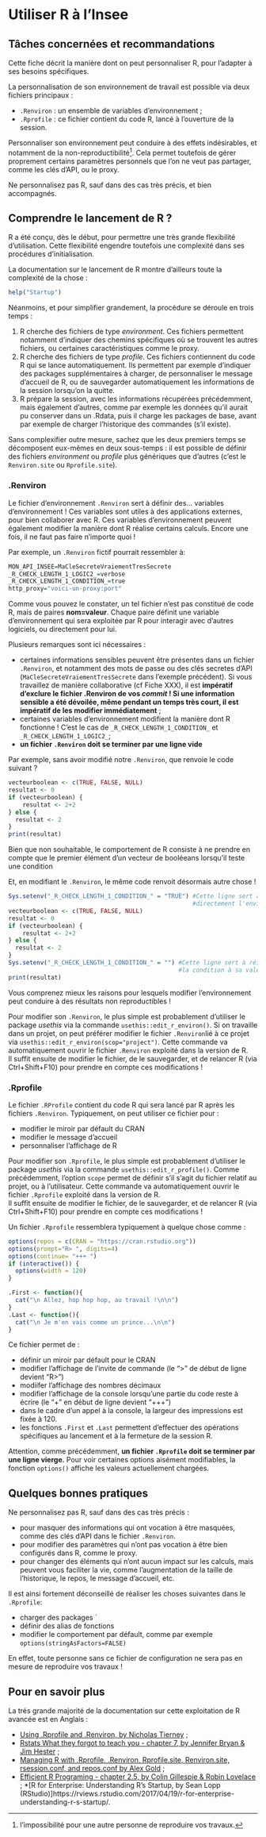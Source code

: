 # Utiliser R à l'Insee

[^1]: l'impossibilité pour une autre personne de reproduire vos travaux.

## Tâches concernées et recommandations

Cette fiche décrit la manière dont on peut personnaliser R, pour l'adapter à ses besoins spécifiques.

::: {.recommandation data-latex=""}

La personnalisation de son environnement de travail est possible via deux fichiers principaux :

* `.Renviron` : un ensemble de variables d'environnement ;
* `.Rprofile ` : ce fichier contient du code R, lancé à l'ouverture de la session.

Personnaliser son environnement  peut conduire à des effets indésirables, et notamment de la non-reproductibilité[^1]. Cela permet toutefois de gérer proprement certains paramètres personnels que l'on ne veut pas partager, comme les clés d'API, ou le proxy.

Ne personnalisez pas R, sauf dans des cas très précis, et bien accompagnés.

:::

## Comprendre le lancement de R ?

R a été conçu, dès le début, pour permettre une très grande flexibilité d'utilisation. Cette flexibilité engendre toutefois une complexité dans ses procédures d'initialisation. 

La documentation sur le lancement de R montre d'ailleurs toute la complexité de la chose :
```{r, eval = FALSE}
help("Startup")
```

Néanmoins, et pour simplifier grandement, la procédure se déroule en trois temps :

1. R cherche des fichiers de type *environment*. Ces fichiers permettent notamment d'indiquer des chemins spécifiques où se trouvent les autres fichiers, ou certaines caractéristiques comme le proxy.
2. R cherche des fichiers de type *profile*. Ces fichiers contiennent du code R qui se lance automatiquement. Ils permettent par exemple d'indiquer des packages supplémentaires à charger, de personnaliser le message d'accueil de R, ou de sauvegarder automatiquement les informations de la session lorsqu'on la quitte.
3. R prépare la session, avec les informations récupérées précédemment, mais également d'autres, comme par exemple les données qu'il aurait pu conserver dans un .Rdata, puis il charge les packages de base, avant par exemple de charger l'historique des commandes (s'il existe).

Sans complexifier outre mesure, sachez que les deux premiers temps se décomposent eux-mêmes en deux sous-temps : il est possible de définir des fichiers *environment* ou *profile* plus génériques que d'autres (c'est le `Renviron.site` ou `Rprofile.site`).


### .Renviron

Le fichier d'environnement `.Renviron` sert à définir des... variables d'environnement ! Ces variables sont utiles à des applications externes, pour bien collaborer avec R. Ces variables d'environnement peuvent également modifier la manière dont R réalise certains calculs. Encore une fois, il ne faut pas faire n'importe quoi ! 

Par exemple, un `.Renviron` fictif pourrait ressembler à: 

```{r, eval=FALSE}
MON_API_INSEE=MaCleSecreteVraiementTresSecrete
_R_CHECK_LENGTH_1_LOGIC2_=verbose
_R_CHECK_LENGTH_1_CONDITION_=true
http_proxy="voici-un-proxy:port"
```

Comme vous pouvez le constater, un tel fichier n'est pas constitué de code R, mais de paires **nom=valeur**. Chaque paire définit une variable d'environnement qui sera exploitée par R pour interagir avec d'autres logiciels, ou directement pour lui.

Plusieurs remarques sont ici nécessaires :

* certaines informations sensibles peuvent être présentes dans un fichier `.Renviron`, et notamment des mots de passe ou des clés secretes d'API (`MaCleSecreteVraiementTresSecrete` dans l'exemple précédent). Si vous travaillez de manière collaborative (cf Fiche XXX), il est **impératif d'exclure le fichier .Renviron de vos *commit* ! Si une information sensible a été dévoilée, même pendant un temps très court, il est impératif de les modifier immédiatement** ;
* certaines variables d'environnement modifient la manière dont R fonctionne ! C'est le cas de `_R_CHECK_LENGTH_1_CONDITION_`  et `_R_CHECK_LENGTH_1_LOGIC2_`;
* **un fichier `.Renviron` doit se terminer par une ligne vide**

Par exemple, sans avoir modifié notre `.Renviron`, que renvoie le code suivant ?

```{r, eval=TRUE}
vecteurboolean <- c(TRUE, FALSE, NULL)
resultat <- 0
if (vecteurboolean) {
    resultat <- 2+2
} else {
  resultat <- 2
}
print(resultat)
```
Bien que non souhaitable, le comportement de R consiste à ne prendre en compte que le premier élément d'un vecteur de booléeans lorsqu'il teste une condition 

Et, en modifiant le `.Renviron`, le même code renvoit désormais autre chose !
```{r, eval=TRUE,error=TRUE,out.width=180}
Sys.setenv("_R_CHECK_LENGTH_1_CONDITION_" = "TRUE") #Cette ligne sert à modifier 
                                                    #directement l'environnement en cours de session
vecteurboolean <- c(TRUE, FALSE, NULL)
resultat <- 0
if (vecteurboolean) {
    resultat <- 2+2
} else {
  resultat <- 2
}
Sys.setenv("_R_CHECK_LENGTH_1_CONDITION_" = "") #Cette ligne sert à réinitialiser
                                                #la condition à sa valeur par défault
print(resultat)

```

Vous comprenez mieux les raisons pour lesquels modifier l'environnement peut conduire à des résultats non reproductibles ! 


::: {.conseil data-latex=""}
Pour modifier son `.Renviron`, le plus simple est probablement d'utiliser le package *usethis* via la commande `usethis::edit_r_environ()`.  Si on travaille dans un projet, on peut préférer modifier le fichier `.Renviron`lié à ce projet via `usethis::edit_r_environ(scop="project")`.
Cette commande va automatiquement ouvrir le fichier `.Renviron` exploité dans la version de R.  
Il suffit ensuite de modifier le fichier, de le sauvegarder, et de relancer R (via Ctrl+Shift+F10) pour prendre en compte ces modifications !
:::


### .Rprofile

Le fichier `.RProfile` contient du code R qui sera lancé par R après les fichiers `.Renviron`. Typiquement, on peut utiliser ce fichier pour :

* modifier le miroir par défault du CRAN
* modifier le message d'accueil
* personnaliser l'affichage de R


::: {.conseil data-latex=""}
Pour modifier son `.Rprofile`, le plus simple est probablement d'utiliser le package *usethis* via la commande `usethis::edit_r_profile()`. Comme précédemment, l'option `scope` permet de définir s'il s'agit du fichier relatif au projet, ou à l'utilisateur.
Cette commande va automatiquement ouvrir le fichier `.Rprofile` exploité dans la version de R.  
Il suffit ensuite de modifier le fichier, de le sauvegarder, et de relancer R (via Ctrl+Shift+F10) pour prendre en compte ces modifications !
:::

Un fichier `.Rprofile` ressemblera typiquement à quelque chose comme :

```{r, eval=FALSE}
options(repos = c(CRAN = "https://cran.rstudio.org"))
options(prompt="R> ", digits=4)
options(continue= "+++ ")
if (interactive()) {
  options(width = 120)
}

.First <- function(){
  cat("\n Allez, hop hop hop, au travail !\n\n")
}
.Last <- function(){
  cat("\n Je m'en vais comme un prince...\n\n")
}

```
Ce fichier permet de :

* définir un miroir par défault pour le CRAN
* modifier l'affichage de l'invite de commande (le ">" de début de ligne devient "R> ")
* modiifer l'affichage des nombres décimaux 
* modifier l'affichage de la console lorsqu'une partie du code reste à écrire (le "+ " en début de ligne devient "+++ ")
* dans le cadre d'un appel à la console, la largeur des impressions est fixée à 120.
* les fonctions `.First` et `.Last` permettent d'effectuer des opérations spécifiques au lancement et à la fermeture de la session R.

Attention, comme précédemment, **un fichier `.Rprofile` doit se terminer par une ligne vierge.** Pour voir certaines options aisément modifiables, la fonction `options()` affiche les valeurs actuellement chargées.


## Quelques bonnes pratiques

Ne personnalisez pas R, sauf dans des cas très précis :

* pour masquer des informations qui ont vocation à être masquées, comme des clés d'API dans le fichier `.Renviron`.
* pour modifier des paramètres qui n'ont pas vocation à être bien configurés dans R, comme le proxy.
* pour changer des éléments qui n'ont aucun impact sur les calculs, mais peuvent vous faciliter la vie, comme l'augmentation de la taille de l'historique, le repos, le message d'accueil, etc.

Il est ainsi fortement déconseillé de réaliser les choses suivantes dans le `.Rprofile`:

* charger des packages `
* définir des alias de fonctions
* modifier le comportement par défault, comme par exemple `options(stringAsFactors=FALSE)`

En effet, toute personne sans ce fichier de configuration ne sera pas en mesure de reproduire vos travaux !


## Pour en savoir plus

La trés grande majorité de la documentation sur cette exploitation de R avancée est en Anglais : 

* [Using .Rprofile and .Renviron, by Nicholas Tierney](https://github.com/numbats/resources/blob/b2fdc170277ecebea9a6358d7d222b55a206d70e/rprofile-renviron.Rmd) ;
* [Rstats What they forgot to teach you - chapter 7, by Jennifer Bryan \& Jim Hester](https://rstats.wtf/r-startup.html) ;
* [Managing R with .Rprofile, .Renviron, Rprofile.site, Renviron.site, rsession.conf, and repos.conf by Alex Gold](https://support.rstudio.com/hc/en-us/articles/360047157094-Managing-R-with-Rprofile-Renviron-Rprofile-site-Renviron-site-rsession-conf-and-repos-conf) ;
* [Efficient R Programing - chapter 2.5, by Colin Gillespie \& Robin Lovelace](https://csgillespie.github.io/efficientR/set-up.html#r-startup) ;
*[R for Enterprise: Understanding R’s Startup, by Sean Lopp (RStudio)]https://rviews.rstudio.com/2017/04/19/r-for-enterprise-understanding-r-s-startup/.
